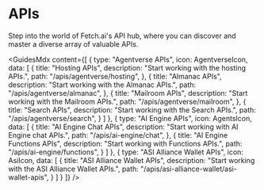 # APIs

<div className="nx-text-fetch-content">
  Step into the world of Fetch.ai's API hub, where you can discover and master a
  diverse array of valuable APIs.
</div>


<GuidesMdx content={[
  {
    type: "Agentverse APIs",
    icon: AgentverseIcon,
    data: [
      {
        title: "Hosting APIs",
        description: "Start working with the hosting APIs.",
        path: "/apis/agentverse/hosting",
      },
      {
        title: "Almanac APIs",
        description: "Start working with the Almanac APIs.",
        path: "/apis/agentverse/almanac",
      },
      {
        title: "Mailroom APIs",
        description: "Start working with the Mailroom APIs.",
        path: "/apis/agentverse/mailroom",
      },
        {
        title: "Search APIs",
        description: "Start working with the Search APIs.",
        path: "/apis/agentverse/search",
      }
    ]
  },
  {
    type: "AI Engine APIs",
    icon: AgentsIcon,
    data: [
      {
        title: "AI Engine Chat APIs",
        description: "Start working with AI Engine chat APIs.",
        path: "/apis/ai-engine/chat",
      },
      {
        title: "AI Engine Functions APIs",
        description: "Start working with Functions APIs.",
        path: "/apis/ai-engine/functions",
      }
    ]
  },
  {
    type: "ASI Alliance Wallet APIs",
    icon: AsiIcon,
    data: [
      {
        title: "ASI Alliance Wallet APIs",
        description: "Start working with the ASI Alliance Wallet APIs.",
        path: "/apis/asi-alliance-wallet/asi-wallet-apis",
      }
    ]
  }
]} />

<div className="nx-mb-8"></div>


